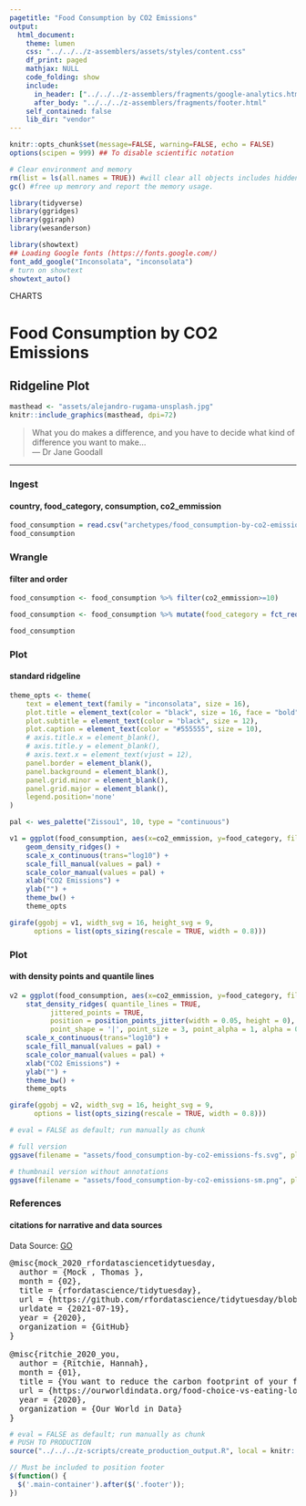 ```yaml
---
pagetitle: "Food Consumption by CO2 Emissions"
output:
  html_document:
    theme: lumen
    css: "../../../z-assemblers/assets/styles/content.css"
    df_print: paged
    mathjax: NULL
    code_folding: show
    include:
      in_header: ["../../../z-assemblers/fragments/google-analytics.html", "../../../z-assemblers/fragments/header.html"]
      after_body: "../../../z-assemblers/fragments/footer.html"
    self_contained: false
    lib_dir: "vendor"
---
```


```r

knitr::opts_chunk$set(message=FALSE, warning=FALSE, echo = FALSE)
options(scipen = 999) ## To disable scientific notation

# Clear environment and memory
rm(list = ls(all.names = TRUE)) #will clear all objects includes hidden objects.
gc() #free up memrory and report the memory usage.

library(tidyverse)
library(ggridges)
library(ggiraph)
library(wesanderson)

library(showtext)
## Loading Google fonts (https://fonts.google.com/)
font_add_google("Inconsolata", "inconsolata")
# turn on showtext
showtext_auto()

```

<div class="activity">
CHARTS
</div>

# Food Consumption by CO2 Emissions
## Ridgeline Plot


```r

masthead <- "assets/alejandro-rugama-unsplash.jpg"
knitr::include_graphics(masthead, dpi=72)

```

> What you do makes a difference, and you have to decide what kind of difference you want to make...\
--- Dr Jane Goodall

***

### Ingest
#### country, food_category, consumption, co2_emmission

```r

food_consumption = read.csv("archetypes/food_consumption-by-co2-emissions/food_consumption-by-co2-emissions.csv", header = TRUE, stringsAsFactors = TRUE)
food_consumption

```


### Wrangle
#### filter and order


```r

food_consumption <- food_consumption %>% filter(co2_emmission>=10)

food_consumption <- food_consumption %>% mutate(food_category = fct_reorder(food_category,co2_emmission))

food_consumption

```


### Plot
#### standard ridgeline

```r

theme_opts <- theme(
    text = element_text(family = "inconsolata", size = 16), 
    plot.title = element_text(color = "black", size = 16, face = "bold"),
    plot.subtitle = element_text(color = "black", size = 12),
    plot.caption = element_text(color = "#555555", size = 10),
    # axis.title.x = element_blank(),
    # axis.title.y = element_blank(),
    # axis.text.x = element_text(vjust = 12),
    panel.border = element_blank(),
    panel.background = element_blank(),
    panel.grid.minor = element_blank(),
    panel.grid.major = element_blank(),
    legend.position='none'
)

pal <- wes_palette("Zissou1", 10, type = "continuous")

v1 = ggplot(food_consumption, aes(x=co2_emmission, y=food_category, fill=food_category)) +
    geom_density_ridges() +
    scale_x_continuous(trans="log10") +
    scale_fill_manual(values = pal) +
    scale_color_manual(values = pal) +
    xlab("CO2 Emissions") +
    ylab("") +
    theme_bw() +
    theme_opts

girafe(ggobj = v1, width_svg = 16, height_svg = 9,
      options = list(opts_sizing(rescale = TRUE, width = 0.8)))

```

### Plot
#### with density points and quantile lines

```r

v2 = ggplot(food_consumption, aes(x=co2_emmission, y=food_category, fill=food_category)) +
    stat_density_ridges( quantile_lines = TRUE,
          jittered_points = TRUE,
          position = position_points_jitter(width = 0.05, height = 0),
          point_shape = '|', point_size = 3, point_alpha = 1, alpha = 0.7) +
    scale_x_continuous(trans="log10") +
    scale_fill_manual(values = pal) +
    scale_color_manual(values = pal) +
    xlab("CO2 Emissions") +
    ylab("") +
    theme_bw() +
    theme_opts

girafe(ggobj = v2, width_svg = 16, height_svg = 9,
      options = list(opts_sizing(rescale = TRUE, width = 0.8)))

```



```r

# eval = FALSE as default; run manually as chunk

# full version
ggsave(filename = "assets/food_consumption-by-co2-emissions-fs.svg", plot = v2, width=1280/72, height=720/72)

# thumbnail version without annotations
ggsave(filename = "assets/food_consumption-by-co2-emissions-sm.png", plot = v2, width=4, height=2.25)

```


### References
#### citations for narrative and data sources

Data Source: [GO](https://github.com/rfordatascience/tidytuesday/blob/master/data/2020/2020-02-18/readme.md){target="_blank"}

<pre>
@misc{mock_2020_rfordatasciencetidytuesday,
  author = {Mock , Thomas },
  month = {02},
  title = {rfordatascience/tidytuesday},
  url = {https://github.com/rfordatascience/tidytuesday/blob/master/data/2020/2020-02-18/readme.md},
  urldate = {2021-07-19},
  year = {2020},
  organization = {GitHub}
}

@misc{ritchie_2020_you,
  author = {Ritchie, Hannah},
  month = {01},
  title = {You want to reduce the carbon footprint of your food? Focus on what you eat, not whether your food is local},
  url = {https://ourworldindata.org/food-choice-vs-eating-local},
  year = {2020},
  organization = {Our World in Data}
}
</pre>

```r

# eval = FALSE as default; run manually as chunk
# PUSH TO PRODUCTION
source("../../../z-scripts/create_production_output.R", local = knitr::knit_global())

```



```js

// Must be included to position footer
$(function() {
  $('.main-container').after($('.footer'));
})

```


